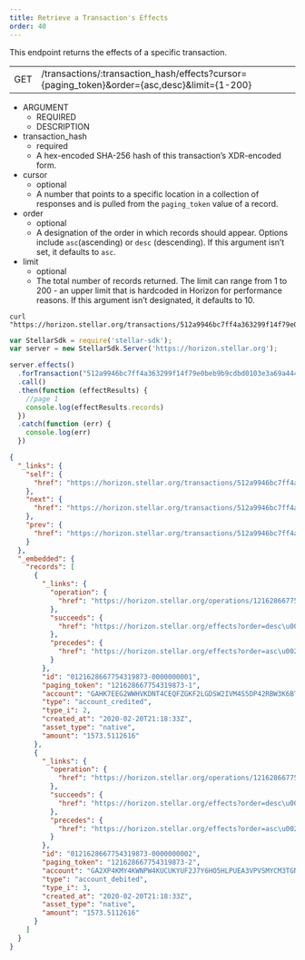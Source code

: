 ```yaml
---
title: Retrieve a Transaction's Effects
order: 40
---
```



This endpoint returns the effects of a specific transaction.

<Endpoint>

|  |  |
| --- | --- |
| GET | /transactions/:transaction_hash/effects?cursor={paging_token}&order={asc,desc}&limit={1-200} |

</Endpoint>

<NestedTable>

- ARGUMENT
  - REQUIRED
  - DESCRIPTION
- transaction_hash
  - required
  - A hex-encoded SHA-256 hash of this transaction’s XDR-encoded form.
- cursor
  - optional
  - A number that points to a specific location in a collection of responses and is pulled from the `paging_token` value of a record.
- order
  - optional
  - A designation of the order in which records should appear. Options include `asc`(ascending) or `desc` (descending). If this argument isn’t set, it defaults to `asc`.
- limit
  - optional
  - The total number of records returned. The limit can range from 1 to 200 - an upper limit that is hardcoded in Horizon for performance reasons. If this argument isn’t designated, it defaults to 10.

</NestedTable>

<CodeExample title="Example Request">

```curl
curl "https://horizon.stellar.org/transactions/512a9946bc7ff4a363299f14f79e0beb9b9cdbd0103e3a69a44446a0aa6471a8/effects"
```

```JavaScript
var StellarSdk = require('stellar-sdk');
var server = new StellarSdk.Server('https://horizon.stellar.org');

server.effects()
  .forTransaction("512a9946bc7ff4a363299f14f79e0beb9b9cdbd0103e3a69a44446a0aa6471a8")
  .call()
  .then(function (effectResults) {
    //page 1
    console.log(effectResults.records)
  })
  .catch(function (err) {
    console.log(err)
  })

```

</CodeExample>

<ExampleResponse title="Example Response">

```json
{
  "_links": {
    "self": {
      "href": "https://horizon.stellar.org/transactions/512a9946bc7ff4a363299f14f79e0beb9b9cdbd0103e3a69a44446a0aa6471a8/effects?cursor=\u0026limit=10\u0026order=asc"
    },
    "next": {
      "href": "https://horizon.stellar.org/transactions/512a9946bc7ff4a363299f14f79e0beb9b9cdbd0103e3a69a44446a0aa6471a8/effects?cursor=121628667754319873-2\u0026limit=10\u0026order=asc"
    },
    "prev": {
      "href": "https://horizon.stellar.org/transactions/512a9946bc7ff4a363299f14f79e0beb9b9cdbd0103e3a69a44446a0aa6471a8/effects?cursor=121628667754319873-1\u0026limit=10\u0026order=desc"
    }
  },
  "_embedded": {
    "records": [
      {
        "_links": {
          "operation": {
            "href": "https://horizon.stellar.org/operations/121628667754319873"
          },
          "succeeds": {
            "href": "https://horizon.stellar.org/effects?order=desc\u0026cursor=121628667754319873-1"
          },
          "precedes": {
            "href": "https://horizon.stellar.org/effects?order=asc\u0026cursor=121628667754319873-1"
          }
        },
        "id": "0121628667754319873-0000000001",
        "paging_token": "121628667754319873-1",
        "account": "GAHK7EEG2WWHVKDNT4CEQFZGKF2LGDSW2IVM4S5DP42RBW3K6BTODB4A",
        "type": "account_credited",
        "type_i": 2,
        "created_at": "2020-02-20T21:18:33Z",
        "asset_type": "native",
        "amount": "1573.5112616"
      },
      {
        "_links": {
          "operation": {
            "href": "https://horizon.stellar.org/operations/121628667754319873"
          },
          "succeeds": {
            "href": "https://horizon.stellar.org/effects?order=desc\u0026cursor=121628667754319873-2"
          },
          "precedes": {
            "href": "https://horizon.stellar.org/effects?order=asc\u0026cursor=121628667754319873-2"
          }
        },
        "id": "0121628667754319873-0000000002",
        "paging_token": "121628667754319873-2",
        "account": "GA2XP4KMY4KWNPW4KUCUKYUF2J7Y6HO5HLPUEA3VPVSMYCM3TGNEZP5S",
        "type": "account_debited",
        "type_i": 3,
        "created_at": "2020-02-20T21:18:33Z",
        "asset_type": "native",
        "amount": "1573.5112616"
      }
    ]
  }
}
```

</ExampleResponse>

